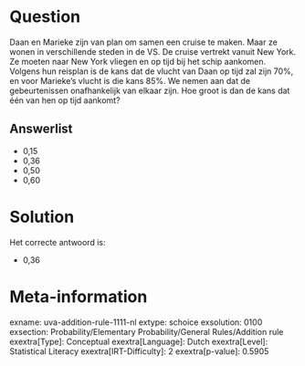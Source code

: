Question
========

Daan en Marieke zijn van plan om samen een cruise te maken. Maar ze
wonen in verschillende steden in de VS. De cruise vertrekt vanuit New
York. Ze moeten naar New York vliegen en op tijd bij het schip aankomen.
Volgens hun reisplan is de kans dat de vlucht van Daan op tijd zal zijn
70%, en voor Marieke's vlucht is die kans 85%. We nemen aan dat de
gebeurtenissen onafhankelijk van elkaar zijn. Hoe groot is dan de kans
dat één van hen op tijd aankomt?

Answerlist
----------

* 0,15
* 0,36
* 0,50
* 0,60

Solution
========

Het correcte antwoord is: 

* 0,36

Meta-information
================
exname: uva-addition-rule-1111-nl
extype: schoice
exsolution: 0100
exsection: Probability/Elementary Probability/General Rules/Addition rule
exextra[Type]: Conceptual
exextra[Language]: Dutch
exextra[Level]: Statistical Literacy
exextra[IRT-Difficulty]: 2
exextra[p-value]: 0.5905
